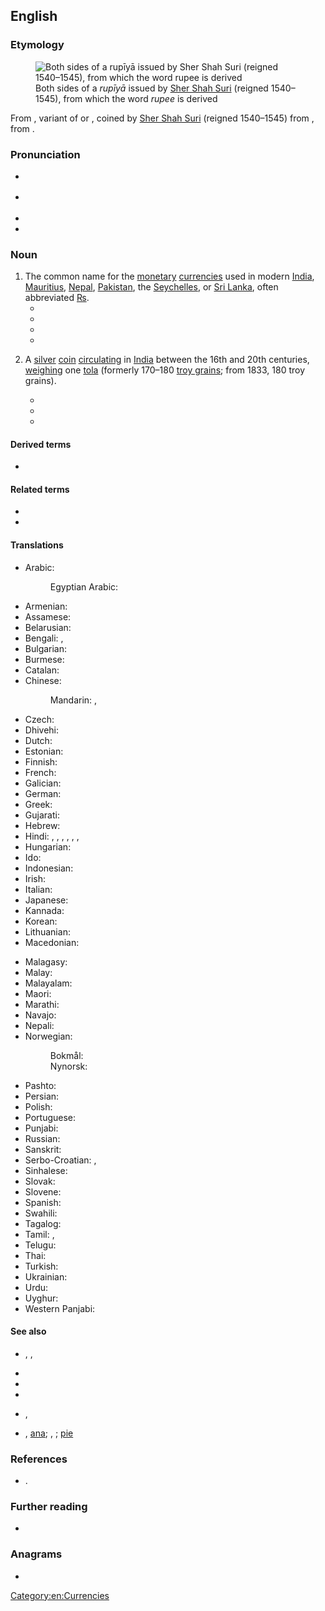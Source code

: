 {{also|rupée}}
==English==
{{was wotd|2017|August|14}}

===Etymology===
{{multiple images
|direction=vertical
|image1=
|image2=PKR Rs 1000.jpg
|image3=
|footer=Rupee banknotes from ''(top to bottom)'' [[Pakistan]] (1,000 {{w|Pakistani rupee}}s), and the [[Seychelles]] (25 {{w|Seychellois rupee}}s)
}}
[[File:Sher shah's rupee.jpg|thumb|Both sides of a ''rupīyā'' issued by [[w:Sher Shah Suri|Sher Shah Suri]] (reigned 1540–1545), from which the word ''rupee'' is derived]]

From {{der|en|hi|रुपीया}}, variant of {{m|hi|रुपया}} or {{der|en|ur|رپیا|tr=rupayā|sc=ur-Arab||rupee}}, coined by [[w:Sher Shah Suri|Sher Shah Suri]] (reigned 1540–1545) from {{der|en|sa|रूप्यक||[[silver#Adjective|silver]] [[coin#Noun|coin]]}}, from {{m|sa|रूप्य||[[wrought#Adjective|wrought]] [[gold#Noun|gold]] or [[silver#Noun|silver]]; [[stamped#Adjective|stamped]] coin; [[beautiful]], well-shaped; [[impressed#Adjective|impressed]], [[stamped#Adjective|stamped]]}}.

===Pronunciation===
* {{a|RP}} {{IPA|en|/ˌɹuːˈpiː/|/ɹʊ-/}}
* {{a|GA}} {{IPA|en|/ɹuˈpi/|/ˈɹupi/}}
* {{audio|en|en-au-rupee.ogg|Audio (AU)}}
* {{hyphenation|en|ru|pee}}

===Noun===
{{en-noun}}

# The common name for the [[monetary]] [[currency|currencies]] used in modern [[India]], [[Mauritius]], [[Nepal]], [[Pakistan]], the [[Seychelles]], or [[Sri Lanka]], often abbreviated [[₨]].
#* {{quote-book|en|author=Rabindranath Tagore|authorlink=Rabindranath Tagore|chapter=Lecture II: Supreme Man|title=Man: Lectures Delivered at the {{w|Andhra University}} under the Terms of the Sir [[w:Alladi Krishnaswamy Iyer|Alladi Krishnaswamy]] Endowment|series=Andhra University Series|seriesvolume=no. 16|location=Allahabad, Uttar Pradesh|publisher=Kitabistan|year=1937|year_published=1946|pages=37–38|pageurl=https://books.google.com/books?id=-TEzAAAAMAAJ&pg=PA38|oclc=634403629|passage=In fact, the visible appearance of the iron is a symbol; it is not what it ultimately is. To take an analogy we are given a ten-'''rupee''' note. He knows it truly who at sight recognizes the piece of paper as a symbol of unity that represents ten separate silver coins.}}
#* {{quote-book|en|author=Mohandas K[aramchand] Gandhi|authorlink=Mahatma Gandhi|author2={{w|Mahadev Desai}}, transl.|chapter=At the High School|title=Gandhi’s Autobiography, or, The Story of My Experiments with Truth|location=Washington, D.C.|publisher=Public Affairs Press|year=1948|oclc=922081627|newversion=reprinted as|title2=An Autobiography; or The Story of My Experiments with Truth|location2=New York, N.Y.|publisher2={{w|Dover Publications}}|year2=2007|page2=12|pageurl2=https://books.google.com/books?id=OXoRs7Kxs_YC&pg=PA12|isbn2=978-0-486-24593-5|passage=In the fifth and sixth [standard] I obtained scholarships of '''rupees''' four and ten respectively, an achievement for which I have to thank good luck more than my merit.}}
#* {{quote-book|en|author=Katar Singh|chapter=Financing Rural Development|title=Rural Development: Principles, Policies and Management|edition=2nd|location=New Delhi|publisher={{w|SAGE Publications}}|year=1999|year_published=2005|page=290|pageurl=https://books.google.com/books?id=-wXsRWxpjPAC&pg=PA290|isbn=978-81-7036-772-7|passage=There are no precise estimates available about the capital requirements of agricultural and rural development in India. But the amount required is in hundreds of thousands of [[crore]]s of '''rupees'''.}}
#* {{quote-book|en|chapter=Strategic and Development Profiles|title=Seychelles Business Law Handbook|location=Washington, D.C.|publisher=International Business Publications|year=2013|volume=1 (Strategic Information and Basic Laws)|page=15|pageurl=https://books.google.com/books?id=oKcCTTeQzBUC&pg=PA15|isbn=978-1-4387-7098-7|passage=The Seychelles '''rupee''' was allowed to depreciate in 2006 after being overvalued for years and fell by 10% in the first 9 months of 2007. Despite these actions, the Seychelles economy has struggled to maintain its gains and in 2008 suffered from food and oil price shocks, a foreign exchange shortage, high inflation, large financing gaps, and the global recession.}}
# {{lb|en|historical}} A [[silver]] [[coin]] [[circulate|circulating]] in [[India]] between the 16th and 20th centuries, [[weigh|weighing]] one [[tola]] (formerly 170–180&nbsp;[[troy grain]]s; from 1833, 180&nbsp;troy grains).
#* {{quote-book|en|chapter=East India Stock and Debts [marginal note]|title=Journals of the House of Commons. From November the 7th 1693, in the Fifth Year of the Reign of King William and Queen Mary, to November the 3rd 1697, in the Ninth Year of the Reign of King William the Third|location=London|publisher=Re-printed by Order of the [[w:House of Commons of the United Kingdom|House of Commons]]|date=17 March 1695|year_published=1803|page=519, column 2|pageurl=https://books.google.com/books?id=EBRDAAAAcAAJ&pg=PA519|oclc=863548521|passage=The only Evidence that was produced by the [[w:East India Company|[East India] Company]], was, a letter from ''Samuel Annesley'', at ''Surrat'', dated the 16th ''January'' 1694; wherein he gives this Account: '''Rupees'''. 655,000. Sent home as Cargo in the Ships ''Defence'' and ''Resolution''.}}
#* {{quote-book|en|author={{w|George Sale}} [''et al.'']|chapter=Sect. IX. An Historical Account of the French Commerce at Mocha, Bassora, Surat, on the Coast of Malabar and Coromandel;{{nb...}}|section=footnote H|title=[[w:Universal History (Sale et al)|The Modern Part of An Universal History, from the Earliest Account of Time. Compiled from Original Writers]]|location=London|publisher=Printed for [[w:Samuel Richardson|S[amuel] Richardson]] [''et al.'']|year=1759|volume=XI|page=181|pageurl=https://books.google.com/books?id=qawEAAAAYAAJ&pg=PA181|oclc=218131353|passage=The ''roupie'', as the ''French'' write it, '''''roupee''''', or '''''rupee''''', as it is ſpelt in our authors, is a ſilver coin, ſomething broader than one of our ſhillings, and much thicker; in point of fineneſs, it is better than the ''Engliſh'' ſtandard; for its weight is 7 dwt. 11 gr. which, reduced to our ſtandard, would be 7 dwt. 13 mt. {{frac|2|2}}{{frac|2|6}}{{frac|1|6}}{{frac|3|4}}.}}
#* {{quote-journal|en|author=John Wilson|authorlink=John Wilson (missionary)|title=Art. III.—Account of the Wáralís and Kátodís,—Two of the Forest Tribes of the Northern Konkan|journal=[[w:Journal of the Royal Asiatic Society|The Journal of the Royal Asiatic Society of Great Britain and Ireland]]|location=London|publisher=[[w:John William Parker|John W[illiam] Parker]], [[w:Strand, London|West Strand]]|date=17 April 1841|volume=VII|page=19|pageurl=https://books.google.com/books?id=aehJAAAAcAAJ&pg=RA2-PA19|oclc=927107462|passage=How much do you pay for a wife? Nine '''rupees''' and a half. / Why don't you give ten? It is not our custom. / Do you ever pay a smaller sum for a wife than nine '''rupees''' and a half? Sometimes, we conclude the bargain for eight '''rupees'''.}}

====Derived terms====
* {{l|en|Cocos rupee}}

====Related terms====
* {{l|en|rufiyaa}}
* {{l|en|rupiah}}

====Translations====
{{trans-top|monetary currency}}
* Arabic: {{t|ar|رُوبِيَّة|f}}
*: Egyptian Arabic: {{t|arz|روبيه|f|sc=Arab}}
* Armenian: {{t|hy|ռուփի}}
* Assamese: {{t|as|ৰুপী}}
* Belarusian: {{t|be|ру́пія|f|sc=Cyrl}}
* Bengali: {{t|bn|টাকা}}, {{t|bn|রুপিয়া}}
* Bulgarian: {{t|bg|ру́пия|f|sc=Cyrl}}
* Burmese: {{t+|my|ရူပီး}}
* Catalan: {{t+|ca|rupia|f}}
* Chinese:
*: Mandarin: {{t+|cmn|盧比|sc=Hani}}, {{t+|cmn|卢比|tr=lúbǐ|sc=Hani}}
* Czech: {{t+|cs|rupie|f}}
* Dhivehi: {{t|dv|ރުފިޔާ|sc=Thaa}}
* Dutch: {{t+|nl|roepie|m}}
* Estonian: {{t|et|ruupia}}
* Finnish: {{t+|fi|rupia}}
* French: {{t+|fr|roupie|f}}
* Galician: {{t|gl|rupia|f}}
* German: {{t+|de|Rupie|f}}
* Greek: {{t+|el|ρουπία|f}}
* Gujarati: {{t|gu|રૂપિયો}}
* Hebrew: {{t|he|רופי}}
* Hindi: {{t+|hi|रुपया|m}}, {{t+|hi|रूप्य|m}}, {{t|hi|रुपीया|m}}, {{t+|hi|रूपया|m}}, {{t+|hi|रूप्यक|m}}, {{t+|hi|टका|m}}, {{t+|hi|रुपैया|m}}
* Hungarian: {{t+|hu|rúpia}}
* Ido: {{t+|io|rupie}}
* Indonesian: {{t|id|rupee}}
* Irish: {{t|ga|rúipí|m}}
* Italian: {{t+|it|rupia|f}}
* Japanese: {{t+|ja|ルピー|tr=rupī}}
* Kannada: {{t|kn|ರೂಪಾಯಿ|sc=Knda}}
* Korean: {{t|ko|루피}}
* Lithuanian: {{t|lt|rupija}}
* Macedonian: {{t|mk|рупија|f|sc=Cyrl}}
{{trans-mid}}
* Malagasy: {{t+|mg|ropia}}
* Malay: {{t|ms|rupee}}
* Malayalam: {{t+|ml|രൂപ|sc=Mlym}}
* Maori: {{t|mi|rupī}}
* Marathi: {{t|mr|रुपया}}
* Navajo: {{t|nv|róópii}}
* Nepali: {{t|ne|रुपैया}}
* Norwegian:
*: Bokmål: {{t|nb|rupi|m}}
*: Nynorsk: {{t|nn|rupi|m}}
* Pashto: {{t+|ps|روپۍ|tr=rupëi|sc=ps-Arab}}
* Persian: {{t+|fa|روپیه|tr=rupiye}}
* Polish: {{t+|pl|rupia|f}}
* Portuguese: {{t+|pt|rupia|f}}
* Punjabi: {{t|pa|ਰੁਪਈਆ}}
* Russian: {{t+|ru|ру́пия|f}}
* Sanskrit: {{t|sa|रूप्यकम्}}
* Serbo-Croatian: {{t|sh|рупија|sc=Cyrl}}, {{t+|sh|rupija|f|sc=Cyrl}}
* Sinhalese: {{t|si|රුපියල|sc=Sinh}}
* Slovak: {{t|sk|rupia|f}}
* Slovene: {{t+|sl|rupija|f}}
* Spanish: {{t+|es|rupia|f}}
* Swahili: {{t+|sw|rupia}}
* Tagalog: {{t|tl|rupya}}
* Tamil: {{t|ta|உரூபாய்}}, {{t+|ta|ரூபாய்}}
* Telugu: {{t+|te|రూపాయలు}}
* Thai: {{t|th|รูปี|tr=roo-bpee}}
* Turkish: {{t+|tr|rupi}}
* Ukrainian: {{t|uk|ру́пія|f}}
* Urdu: {{t|ur|روپیہ|tr=rupyā}}
* Uyghur: {{t|ug|رۇپىيە}}
* Western Panjabi: {{t|pnb|روپیہ|m}}
{{trans-bottom}}

====See also====
* {{l|en|₨||rupee currency sign}}, {{l|en|Re||abbreviation for ''rupee''}}, {{l|en|Rs||abbreviation for ''rupees''}}
* {{l|mul|₹||Indian rupee currency sign}}
* {{l|gu|૱||[[Gujarati]] rupee currency sign}}
* {{l|ta|௹||[[Tamil]] rupee currency sign}}
* {{sense|superunit}} {{l|en|mohur}}, {{l|en|double mohur}}
* {{sense|subdivisions}} {{l|en|anna}}, [[#Etymology 5|ana]]; {{l|en|paisa}}, {{l|en|pice}}; [[pie#Etymology 3|pie]]

===References===
* {{cite-book|author=John Thompson Platts|authorlink=John Thompson Platts|title=A Dictionary of Urdū, Classical Hindi, and English|url=http://dsal.uchicago.edu/dictionaries/platts/|location=London|publisher=[[w:W. H. Allen|W. H. Allen & Co.]]|year=1884|oclc=251644570|pages=586 and 604}}.

===Further reading===
* {{pedia}}

===Anagrams===
* {{anagrams|en|a=eepru|puree|purée}}

[[Category:en:Currencies]]